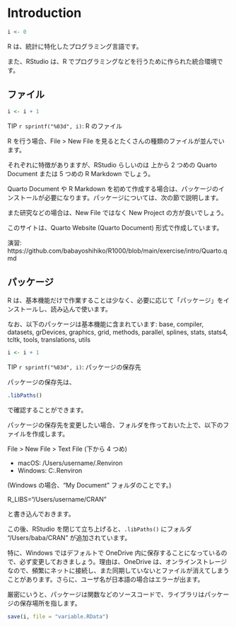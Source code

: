 # Introduction {#introduction}

```r
i <- 0
```

R は、統計に特化したプログラミング言語です。

また、RStudio は、R でプログラミングなどを行うために作られた統合環境です。

## ファイル

::: callout-tip
```r
i <- i + 1
```
TIP `r sprintf("%03d", i)`: R のファイル
:::

R を行う場合、File \> New File を見るとたくさんの種類のファイルが並んでいます。

それぞれに特徴がありますが、RStudio らしいのは 上から 2 つめの Quarto Document または 5 つめの R Markdown でしょう。

Quarto Document や R Markdown を初めて作成する場合は、パッケージのインストールが必要になります。パッケージについては、次の節で説明します。

また研究などの場合は、New File ではなく New Project の方が良いでしょう。

このサイトは、Quarto Website (Quarto Document) 形式で作成しています。

演習: https://github.com/babayoshihiko/R1000/blob/main/exercise/intro/Quarto.qmd

## パッケージ

R は、基本機能だけで作業することは少なく、必要に応じて「パッケージ」をインストールし、読み込んで使います。

なお、以下のパッケージは基本機能に含まれています: base, compiler, datasets, grDevices, graphics, grid, methods, parallel, splines, stats, stats4, tcltk, tools, translations, utils

::: callout-tip
```r
i <- i + 1
```

TIP `r sprintf("%03d", i)`: パッケージの保存先
:::

パッケージの保存先は、

```r
.libPaths()
```

で確認することができます。

パッケージの保存先を変更したい場合、フォルダを作っておいた上で、以下のファイルを作成します。

File \> New File \> Text File (下から 4 つめ)

* macOS: /Users/username/.Renviron 
* Windows: C:\Users\username\Documents\.Renviron

(Windows の場合、"My Document" フォルダのことです。)

R_LIBS="/Users/username/CRAN"

と書き込んでおきます。

この後、RStudio を閉じて立ち上げると、`.libPaths()` にフォルダ "/Users/baba/CRAN" が追加されています。

特に、Windows ではデフォルトで OneDrive 内に保存することになっているので、必ず変更しておきましょう。理由は、OneDrive は、オンラインストレージなので、頻繁にネットに接続し、また同期していないとファイルが消えてしまうことがあります。さらに、ユーザ名が日本語の場合はエラーが出ます。

厳密にいうと、パッケージは関数などのソースコードで、ライブラリはパッケージの保存場所を指します。

```r
save(i, file = "variable.RData")
```
